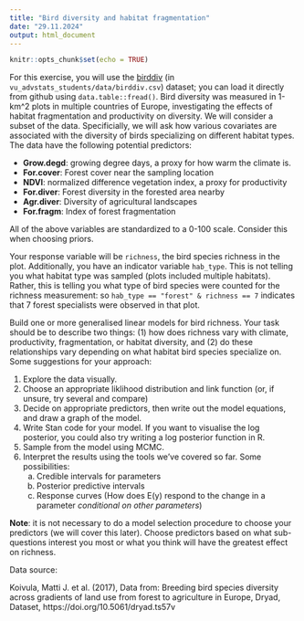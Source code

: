 ```yaml
---
title: "Bird diversity and habitat fragmentation"
date: "29.11.2024"
output: html_document
---
```

```r
knitr::opts_chunk$set(echo = TRUE)
```

For this exercise, you will use the [birddiv](https://raw.githubusercontent.com/mtalluto/vu_advstats_students/main/data/birddiv.csv) (in `vu_advstats_students/data/birddiv.csv`) dataset; you can load it directly from github using `data.table::fread()`. Bird diversity was measured in 1-km^2 plots in multiple countries of Europe, investigating the effects of habitat fragmentation and productivity on diversity. We will consider a subset of the data. Specificially, we will ask how various covariates are associated with the diversity of birds specializing on different habitat types. The data have the following potential predictors:

* **Grow.degd**: growing degree days, a proxy for how warm the climate is.
* **For.cover**: Forest cover near the sampling location
* **NDVI**: normalized difference vegetation index, a proxy for productivity
* **For.diver**: Forest diversity in the forested area nearby
* **Agr.diver**: Diversity of agricultural landscapes
* **For.fragm**: Index of forest fragmentation

All of the above variables are standardized to a 0-100 scale. Consider this when choosing priors.

Your response variable will be `richness`, the bird species richness in the plot. Additionally, you have an indicator variable `hab_type`. This is not telling you what habitat type was sampled (plots included multiple habitats). Rather, this is telling you what type of bird species were counted for the richness measurement: so `hab_type == "forest" & richness == 7` indicates that 7 forest specialists were observed in that plot.

Build one or more generalised linear models for bird richness. Your task should be to describe two things: (1) how does richness vary with climate, productivity, fragmentation, or habitat diversity, and (2) do these relationships vary depending on what habitat bird species specialize on. Some suggestions for your approach:

1. Explore the data visually.
2. Choose an appropriate liklihood distribution and link function (or, if unsure, try several and compare)
3. Decide on appropriate predictors, then write out the model equations, and draw a graph of the model.
4. Write Stan code for your model. If you want to visualise the log posterior, you could also try writing a log posterior function in R.
5. Sample from the model using MCMC.
6. Interpret the results using the tools we've covered so far. Some possibilities:
    a. Credible intervals for parameters
    b. Posterior predictive intervals
    c. Response curves (How does E(y) respond to the change in a parameter *conditional on other parameters*)

**Note**: it is not necessary to do a model selection procedure to choose your predictors (we will cover this later). Choose predictors based on what sub-questions interest you most or what you think will have the greatest effect on richness.


Data source:

Koivula, Matti J. et al. (2017), Data from: Breeding bird species diversity across gradients of land use from forest to agriculture in Europe, Dryad, Dataset, https://doi.org/10.5061/dryad.ts57v

